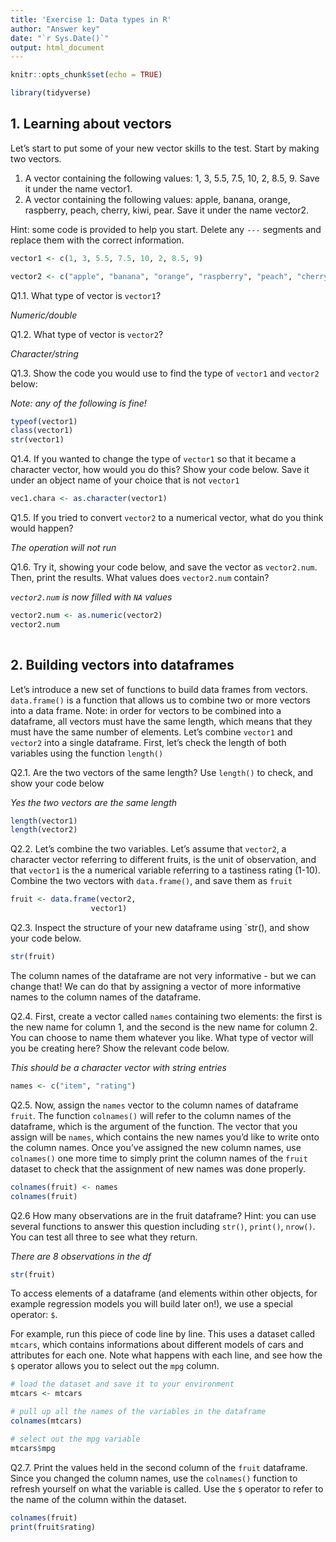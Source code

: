 ```yaml
---
title: 'Exercise 1: Data types in R'
author: "Answer key"
date: "`r Sys.Date()`"
output: html_document
---
```

```r
knitr::opts_chunk$set(echo = TRUE)

library(tidyverse)
```

## 1. Learning about vectors 

Let's start to put some of your new vector skills to the test. Start by making two vectors. 

1. A vector containing the following values: 1, 3, 5.5, 7.5, 10, 2, 8.5, 9. Save it under the name vector1.
2. A vector containing the following values:  apple, banana, orange, raspberry, peach, cherry, kiwi, pear. Save it under the name vector2.

Hint: some code is provided to help you start. Delete any `---` segments and replace them with the correct information.

```r
vector1 <- c(1, 3, 5.5, 7.5, 10, 2, 8.5, 9)

vector2 <- c("apple", "banana", "orange", "raspberry", "peach", "cherry", "kiwi", "pear") # this one is slightly harder!
```

Q1.1. What type of vector is `vector1`? 

*Numeric/double*

Q1.2. What type of vector is `vector2`?

*Character/string*

Q1.3. Show the code you would use to find the type of `vector1` and `vector2` below:

*Note: any of the following is fine!*

```r
typeof(vector1)
class(vector1)
str(vector1)
```

Q1.4. If you wanted to change the type of `vector1` so that it became a character vector, how would you do this? Show your code below. Save it under an object name of your choice that is not `vector1`

```r
vec1.chara <- as.character(vector1)
```


Q1.5. If you tried to convert `vector2` to a numerical vector, what do you think would happen?

*The operation will not run*

Q1.6. Try it, showing your code below, and save the vector as `vector2.num`. Then, print the results. What values does `vector2.num` contain?

*`vector2.num` is now filled with `NA` values*

```r

vector2.num <- as.numeric(vector2)
vector2.num
  
```


## 2. Building vectors into dataframes 

Let's introduce a new set of functions to build data frames from vectors. `data.frame()` is a function that allows us to combine two or more vectors into a data frame. Note: in order for vectors to be combined into a dataframe, all vectors must have the same length, which means that they must have the same number of elements. 
Let's combine `vector1` and `vector2` into a single dataframe. First, let's check the length of both variables using the function `length()`

Q2.1. Are the two vectors of the same length? Use `length()` to check, and show your code below

*Yes the two vectors are the same length*

```r
length(vector1)
length(vector2)
```

Q2.2. Let's combine the two variables. Let's assume that `vector2`, a character vector referring to different fruits, is the unit of observation, and that `vector1` is the a numerical variable referring to a tastiness rating (1-10). Combine the two vectors with `data.frame()`, and save them as `fruit`  

```r
fruit <- data.frame(vector2, 
                  vector1)
```

Q2.3. Inspect the structure of your new dataframe using `str(), and show your code below.

```r
str(fruit)

```

The column names of the dataframe are not very informative - but we can change that! We can do that by assigning a vector of more informative names to the column names of the dataframe. 

Q2.4. First, create a vector called `names` containing two elements: the first is the new name for column 1, and the second is the new name for column 2. You can choose to name them whatever you like. What type of vector will you be creating here? Show the relevant code below.

*This should be a character vector with string entries*

```r
names <- c("item", "rating")
```

Q2.5. Now, assign the `names` vector to the column names of dataframe `fruit`. The function `colnames()` will refer to the column names of the dataframe, which is the argument of the function. The vector that you assign will be `names`, which contains the new names you'd like to write onto the column names. Once you've assigned the new column names, use `colnames()` one more time to simply print the column names of the `fruit` dataset to check that the assignment of new names was done properly.  

```r
colnames(fruit) <- names
colnames(fruit)
```

Q2.6 How many observations are in the fruit dataframe?
Hint: you can use several functions to answer this question including `str()`, `print()`, `nrow()`. You can test all three to see what they return.

*There are 8 observations in the df*

```r
str(fruit)
```


To access elements of a dataframe (and elements within other objects, for example regression models you will build later on!), we use a special operator: `$`.

For example, run this piece of code line by line. This uses a dataset called `mtcars`, which contains informations about different models of cars and attributes for each one. Note what happens with each line, and see how the `$` operator allows you to select out the `mpg` column.

```r
# load the dataset and save it to your environment
mtcars <- mtcars

# pull up all the names of the variables in the dataframe
colnames(mtcars)

# select out the mpg variable
mtcars$mpg

```

Q2.7. Print the values held in the second column of the `fruit` dataframe. Since you changed the column names, use the `colnames()` function to refresh yourself on what the variable is called. Use the `$` operator to refer to the name of the column within the dataset.

```r
colnames(fruit)
print(fruit$rating)

```



